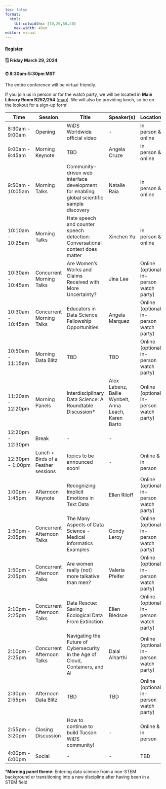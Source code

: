 ```yaml
---
toc: false
format: 
  html: 
    tbl-colwidths: [10,20,50,40]
    max-width: 40em
editor: visual
---
```


::: callout-important
#### [Register](https://forms.gle/ttzf3MyogJuCNAeD9){target="_blank"}

#### 🗓 Friday March 29, 2024

#### ⏰ 8:30am-5:30pm MST
:::

The entire conference will be virtual friendly.

If you join us in person or for the watch party, we will be located in **Main Library Room B252/254** ([map](https://lib.arizona.edu/sites/default/files/main-floor2.pdf)). We will also be providing lunch, so be on the lookout for a sign-up form!

| Time               | Session                             | Title                                                                                      | Speaker(s)                                           | Location                                |
|---------------|---------------|---------------|---------------|---------------|
| 8:30am - 9:00am    | Opening                             | WiDS Worldwide official video                                                              | \-                                                   | In person & online                      |
| 9:00am - 9:45am    | Morning Keynote                     | TBD                                                                                        | Angela Cruze                                         | In person & online                      |
| 9:50am - 10:05am   | Morning Talks                       | Community-driven web interface development for enabling global scientific sample discovery | Natalie Raia                                         | In person & online                      |
| 10:10am - 10:25am  | Morning Talks                       | Hate speech and counter speech detection: Conversational context does matter               | Xinchen Yu                                           | In person & online                      |
| 10:30am - 10:45am  | Concurrent Morning Talks            | Are Women’s Works and Claims Received with More Uncertainty?                               | Jina Lee                                             | Online (optional in-person watch party) |
| 10:30am - 10:45am  | Concurrent Morning Talks            | Educators in Data Science Fellowship Opportunities                                         | Angela Marquez                                       | Online (optional in-person watch party) |
| 10:50am - 11:15am  | Morning Data Blitz                  | TBD                                                                                        | TBD                                                  | Online (optional in-person watch party) |
| 11:20am - 12:20pm  | Morning Panels                      | Interdisciplinary Data Science: A Roundtable Discussion\*                                  | Alex Labenz, Bailie Wynbelt, Anna Leach, Karen Barto | Online (optional in-person watch party) |
| 12:20pm - 12:30pm  | Break                               | \-                                                                                         | \-                                                   |                                         |
| 12:30pm - 1:00pm   | Lunch + Birds of a Feather sessions | topics to be announced soon!                                                               | \-                                                   | Online & in person                      |
| 1:00pm - 1:45pm    | Afternoon Keynote                   | Recognizing Implicit Emotions in Text Data                                                 | Ellen Riloff                                         | Online (optional in-person watch party) |
| 1:50pm - 2:05pm    | Concurrent Afternoon Talks          | The Many Aspects of Data Science - Medical Informatics Examples                            | Gondy Leroy                                          | Online (optional in-person watch party) |
| 1:50pm - 2:05pm    | Concurrent Afternoon Talks          | Are women really (not) more talkative than men?                                            | Valeria Pfeifer                                      | Online (optional in-person watch party) |
| 2:10pm - 2:25pm    | Concurrent Afternoon Talks          | Data Rescue: Saving Ecological Data From Extinction                                        | Ellen Bledsoe                                        | Online (optional in-person watch party) |
| 2:10pm - 2:25pm    | Concurrent Afternoon Talks          | Navigating the Future of Cybersecurity in the Age of Cloud, Containers, and AI             | Dalal Alharthi                                       | Online (optional in-person watch party) |
| 2:30pm - 2:55pm    | Afternoon Data Blitz                | TBD                                                                                        | TBD                                                  | Online (optional in-person watch party) |
| 2:55pm - 3:20pm    | Closing Discussion                  | How to continue to build Tucson WiDS community!                                            | \-                                                   | Online & in person                      |
| 4:00pm - 6:00pm    | Social                              | \-                                                                                         | \-                                                   | TBD                                     |

\***Morning panel theme**: Entering data science from a non-STEM background or transitioning into a new discipline after having been in a STEM field
